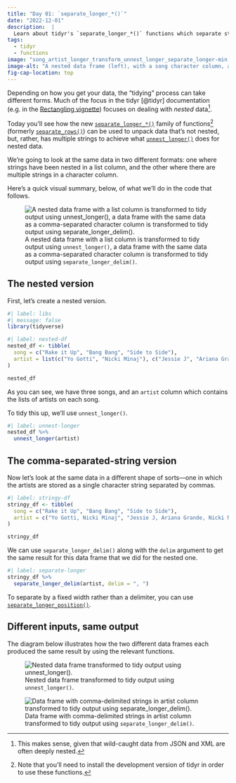 ```yaml
---
title: "Day 01: `separate_longer_*()`"
date: "2022-12-01"
description:  |
  Learn about tidyr's `separate_longer_*()` functions which separate strings into multiple rows.
tags: 
  - tidyr
  - functions
image: "song_artist_longer_transform_unnest_longer_separate_longer-min.png"
image-alt: "A nested data frame (left), with a song character column, and a an artist list column is transformed into a data frame with one artist and song per row by using the unnest_longer() function. A data frame (right) with two character columns, song and artist, that contains multiple artists in the artist column as a string separated by commas is transformed into a tidy data frame with one song per row and one artist per row using separate_longer_delim()."
fig-cap-location: top
---
```


Depending on how you get your data, the "tidying" process can take different forms. Much of the focus in the tidyr [@tidyr] documentation (e.g. in the [Rectangling vignette](https://tidyr.tidyverse.org/articles/rectangle.html)) focuses on dealing with *nested* data[^1].

Today you'll see how the new [`separate_longer_*()`](https://tidyr.tidyverse.org/dev/reference/separate_longer_delim.html) family of functions[^2] (formerly [`separate_rows()`](https://tidyr.tidyverse.org/reference/separate_rows.html)) can be used to unpack data that's not nested, but, rather, has multiple strings to achieve what [`unnest_longer()`](https://tidyr.tidyverse.org/reference/hoist.html) does for nested data.

We're going to look at the same data in two different formats: one where strings have been nested in a list column, and the other where there are multiple strings in a character column.

Here's a quick visual summary, below, of what we'll do in the code that follows.

![A nested data frame with a list column is transformed to tidy output using `unnest_longer()`, a data frame with the same data as a comma-separated character column is transformed to tidy output using `separate_longer_delim()`.](song_artist_longer_transform_unnest_longer_separate_longer-min.png){.column-page #fig-combo fig-alt="A nested data frame (left), with a song character column, and a an artist list column is transformed into a data frame with one artist and song per row by using the unnest_longer() function. A data frame (right) with two character columns, song and artist, that contains multiple artists in the artist column as a string separated by commas is transformed into a tidy data frame with one song per row and one artist per row using separate_longer_delim()."}

## The nested version

First, let's create a nested version.

```r
#| label: libs
#| message: false
library(tidyverse)
```

```r
#| label: nested-df
nested_df <- tibble(
  song = c("Rake it Up", "Bang Bang", "Side to Side"),
  artist = list(c("Yo Gotti", "Nicki Minaj"), c("Jessie J", "Ariana Grande", "Nicki Minaj"), c("Ariana Grande", "Nicki Minaj"))
)

nested_df
```

As you can see, we have three songs, and an `artist` column which contains the lists of artists on each song.

To tidy this up, we'll use `unnest_longer()`.

```r
#| label: unnest-longer
nested_df %>%
  unnest_longer(artist)
```

## The comma-separated-string version

Now let's look at the same data in a different shape of sorts---one in which the artists are stored as a single character string separated by commas.

```r
#| label: stringy-df
stringy_df <- tibble(
  song = c("Rake it Up", "Bang Bang", "Side to Side"),
  artist = c("Yo Gotti, Nicki Minaj", "Jessie J, Ariana Grande, Nicki Minaj", "Ariana Grande, Nicki Minaj")
)

stringy_df
```

We can use `separate_longer_delim()` along with the `delim` argument to get the same result for this data frame that we did for the nested one.

```r
#| label: separate-longer
stringy_df %>%
  separate_longer_delim(artist, delim = ", ")
```

To separate by a fixed width rather than a delimiter, you can use [`separate_longer_position()`](https://tidyr.tidyverse.org/dev/reference/separate_longer_delim.html).

## Different inputs, same output

The diagram below illustrates how the two different data frames each produced the same result by using the relevant functions.

![Nested data frame transformed to tidy output using `unnest_longer()`.](song_artist_longer_transform_unnest_longer-min.png){#fig-unnest-longer fig-alt="The nested data frame, with a song column, and a list column with artists is transformed into a data frame with one artist and song per row by using the unnest_longer() function."}

![Data frame with comma-delimited strings in artist column transformed to tidy output using `separate_longer_delim()`.](song_artist_longer_transform_separate_longer-min.png){#fig-separate-longer fig-alt="A data frame with two character columns, song and artist, that contains multiple artists in the artist column as a string separated by commas is transformed into a tidy data frame with one song per row and one artist per row using separate_longer_delim()."}

[^1]: This makes sense, given that wild-caught data from JSON and XML are often deeply nested.

[^2]: Note that you'll need to install the development version of tidyr in order to use these functions.
